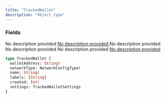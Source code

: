 ```yaml
---
title: "TrackedWallet"
description: "Object type"
---
```


### Fields

<ResponseField name="walletAddress" type="String!" required>
  No description provided
</ResponseField>

<a href="/api-reference/types/networkconfigtype">
  <ResponseField name="networkType" type="NetworkConfigType!" required>
    No description provided
  </ResponseField>
</a>

<ResponseField name="name" type="String!" required>
  No description provided
</ResponseField>

<ResponseField name="labels" type="[String]">
  No description provided
</ResponseField>

<ResponseField name="created" type="Int!" required>
  No description provided
</ResponseField>

<a href="/api-reference/types/trackedwalletsettings">
  <ResponseField name="settings" type="TrackedWalletSettings">
    No description provided
  </ResponseField>
</a>


```graphql TrackedWallet
type TrackedWallet {
  walletAddress: String!
  networkType: NetworkConfigType!
  name: String!
  labels: [String]
  created: Int!
  settings: TrackedWalletSettings
}
```
